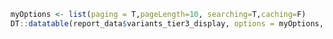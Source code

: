 

```r

myOptions <- list(paging = T,pageLength=10, searching=T,caching=F)
DT::datatable(report_data$variants_tier3_display, options = myOptions, escape=F, extensions = "Responsive")

```
